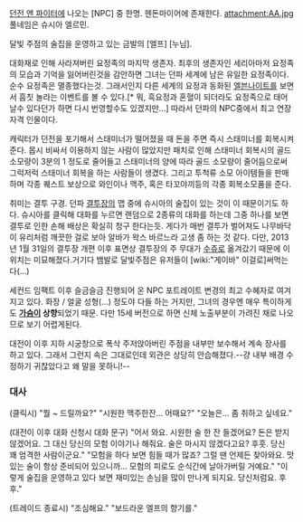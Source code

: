 [[던전 앤 파이터]]에 나오는 [NPC] 중 한명. 헨돈마이어에 존재한다.
attachment:AA.jpg
풀네임은 슈시아 엘르민.

달빛 주점의 술집을 운영하고 있는 금발의 [엘프] [누님]. 

대화재로 인해 사라져버린 요정족의 마지막 생존자. 최후의 생존자인 세리아마저 요정족의 모습과 기억을 잃어버린것을 감안하면 그녀는 던파 세계에 남은 유일한 요정족이다. 순수 요정족은 멸종했다는것. 그래서인지 다른 세계의 요정과 동화된 [[엘븐나이트]]를 보면서 흠칫 놀라는 이벤트를 볼 수 있다.[* 뭐, 흑요정과 혼혈이 되더라도 요정족으로 태어날수 있다던가 하면 다시 번영할수도 있겠지만...] 따라서 던파의 NPC중에서 최고 연장자격 인물이다. 

캐릭터가 던전을 포기해서 스태미너가 떨어졌을 때 돈을 주면 즉시 스태미너를 회복시켜준다. 몹시 비싸서 이용하지 않는 사람이 많았지만 패치로 인해 스태미너 회복시의 골드 소모량이 3분의 1 정도로 줄어들고 스태미너의 양에 따라 골드 소모량이 줄어듬으로써 그럭저럭 스태미너 회복을 하는 사람들이 생겼다. 그리고 투척류 소모 아이템들을 판매하며 각종 퀘스트 보상으로 와인이나 맥주, 혹은 타꼬야끼등의 각종 회복소모품을 준다.

취미는 결투 구경. 던파 [[결투장]]의 맵 중에 슈시아의 술집이 있는 것이 이 때문이기도 하다. 슈시아를 클릭해 대화를 누르면 랜덤으로 2종류의 대화를 하는데 그중 하나를 보면 결투로 인한 손해 배상은 확실히 청구 한다는듯. 게다가 매번 결투가 벌어져도 나무바닥이 유리처럼 깨끗한 걸로 보아 알바가 왁스 바르느라 고생 좀 하는 것 같다. 다만, 2013년 1월 31일의 결투장 개편 이후 표면상 결투장의 주 무대가 [[수쥬]]로 옮겨갔기 때문에 이 위치는 미묘해졌다.거기다 뱀발로 달빛주점은 유저들이 [wiki:"게이바" 이걸로]써먹는다(...)

세컨드 임팩트 이후 슬금슬금 진행되어 온 NPC 포트레이트 변경의 최고 수혜자로 여겨지고 있다. 화장 / 얼굴 성형(…) 정도야 다들 하는 거지만, 그녀의 경우엔 매우 특이하게도 '''[[가슴]]이 상향'''되었기 때문. 다만 15세 버전으로 하면 신체 노출부분이 가려진 채로 나오므로 보기 어렵게된다.

대전이 이후 지하 시궁창으로 폭삭 주저앉아버린 주점을 내부만 보수해서 계속 장사를 하고 있다. 그래서 그런지 속은 그대로인데 외관은 상당히 안습해졌다.--걍 내부 배경 수정하기 귀찮았다고 왜 말을 못하니!-- 
=== 대사 ===
(클릭시)
"뭘 ~ 드릴까요?"
"시원한 맥주한잔... 어때요?"
"오늘은... 좀 취하고 싶네요."

(대전이 이후 대화 신청시 대화 문구)
"어서 와요. 시원한 술 한 잔 들겠어요? 돈은 받지 않겠어요. 그 대신 당신의 모험 이야기나 해줘요. 술은 마시지 않겠다고요? 후훗. 당신 꽤 엄격한 사람이군요."
"모험을 하다 보면 힘들 때가 많죠? 그럴 땐 언제든 찾아와요. 맛있는 술이 항상 준비되어 있으니까… 모험의 피로도 순식간에 날아가버릴 거예요."
"이렇게 술집을 운영하고 있다 보면 재미있는 손님을 많이 만나게 되지요. 당신처럼요. 후후."

(트레이드 종료시)
"조심해요."
"보드라운 엘프의 향기를."

